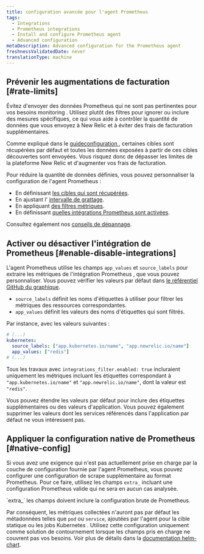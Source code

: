```yaml
---
title: configuration avancée pour l'agent Prometheus
tags:
  - Integrations
  - Prometheus integrations
  - Install and configure Prometheus agent
  - Advanced configuration
metaDescription: Advanced configuration for the Prometheus agent
freshnessValidatedDate: never
translationType: machine
---
```


## Prévenir les augmentations de facturation [#rate-limits]

Évitez d&apos;envoyer des données Prometheus qui ne sont pas pertinentes pour vos besoins monitoring . Utilisez plutôt des filtres pour ignorer ou inclure des mesures spécifiques, ce qui vous aide à contrôler la quantité de données que vous envoyez à New Relic et à éviter des frais de facturation supplémentaires.

Comme expliqué dans le [guideconfiguration ](/docs/infrastructure/prometheus-integrations/install-configure-prometheus-agent/setup-prometheus-agent), certaines cibles sont récupérées par défaut et toutes les données exposées à partir de ces cibles découvertes sont envoyées. Vous risquez donc de dépasser les limites de la plateforme New Relic et d&apos;augmenter vos frais de facturation.

Pour réduire la quantité de données définies, vous pouvez personnaliser la configuration de l&apos;agent Prometheus :

* En définissant [les cibles qui sont récupérées](/docs/infrastructure/prometheus-integrations/install-configure-prometheus-agent/setup-prometheus-agent#scrape-prometheus-integrations).
* En ajustant l&apos; [intervalle de grattage](/docs/infrastructure/prometheus-integrations/install-configure-prometheus-agent/setup-prometheus-agent#target-scrape-interval).
* En appliquant [des filtres métriques](/docs/infrastructure/prometheus-integrations/install-configure-prometheus-agent/setup-prometheus-agent#drop-keep-metrics).
* En définissant [quelles intégrations Prometheus sont activées](/docs/infrastructure/prometheus-integrations/install-configure-prometheus-agent/advanced-configuration#enable-disable-integrations).

Consultez également nos [conseils de dépannage](/docs/infrastructure/prometheus-integrations/install-configure-prometheus-agent/troubleshooting-guide).

## Activer ou désactiver l&apos;intégration de Prometheus [#enable-disable-integrations]

L&apos;agent Prometheus utilise les champs `app_values` et `source_labels` pour extraire les métriques de l&apos;intégration Prometheus , que vous pouvez personnaliser. Vous pouvez vérifier les valeurs par défaut dans [le référentiel GitHub du graphique](https://github.com/newrelic/newrelic-prometheus-configurator/blob/main/charts/newrelic-prometheus-agent/values.yaml).

* `source_labels` définit les noms d&apos;étiquettes à utiliser pour filtrer les métriques des ressources correspondantes.
* `app_values` définit les valeurs des noms d&apos;étiquettes qui sont filtrés.

Par instance, avec les valeurs suivantes :

```yaml
# (...)
kubernetes:
  source_labels: ["app.kubernetes.io/name", "app.newrelic.io/name"]
  app_values: ["redis"]
# (...)
```

Tous les travaux avec `integrations_filter.enabled: true` incluraient uniquement les métriques incluant les étiquettes correspondant à `"app.kubernetes.io/name"` et `"app.newrelic.io/name"`, dont la valeur est `"redis"`.

Vous pouvez étendre les valeurs par défaut pour inclure des étiquettes supplémentaires ou des valeurs d&apos;application. Vous pouvez également supprimer les valeurs dont les services référencés dans l&apos;application par défaut ne vous intéressent pas.

## Appliquer la configuration native de Prometheus [#native-config]

Si vous avez une exigence qui n&apos;est pas actuellement prise en charge par la couche de configuration fournie par l&apos;agent Prometheus, vous pouvez configurer une configuration de scrape supplémentaire au format Prometheus. Pour ce faire, utilisez les champs `extra_` incluant une configuration Prometheus valide qui ne sera en aucun cas analysée.

<Callout variant="important">
  `extra_` les champs doivent inclure la configuration brute de Prometheus.
</Callout>

Par conséquent, les métriques collectées n&apos;auront pas par défaut les métadonnées telles que `pod` ou `service`, ajoutées par l&apos;agent pour la cible statique ou les jobs Kubernetes . Utilisez cette configuration uniquement comme solution de contournement lorsque les champs pris en charge ne couvrent pas vos besoins. Voir plus de détails dans la [documentation helm-chart](https://github.com/newrelic/newrelic-prometheus-configurator/blob/main/charts/newrelic-prometheus-agent/README.md).